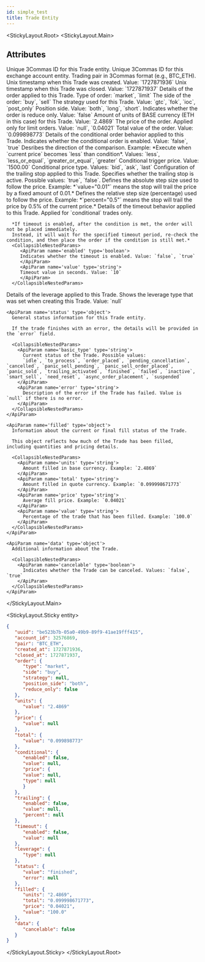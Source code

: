 ```yaml
---
id: simple_test
title: Trade Entity
---
```



<Separator />

<StickyLayout.Root>
   <StickyLayout.Main>
  <h2 className='entity-heading'>Attributes</h2>

  <ApiParam name='uuid' type='string' id="uuid">
    Unique 3Commas ID for this Trade entity.
  </ApiParam>

  <ApiParam name='account_id' type='integer' id="account_id">
    Unique 3Commas ID for this exchange account entity.
   </ApiParam>

  <ApiParam name='pair' type='string' id="pair">
    Trading pair in 3Commas format (e.g., BTC_ETH).
  </ApiParam>

  <ApiParam name='created_at' type='integer' id="created_at">
    Unix timestamp when this Trade was created. Value: `1727871936`
  </ApiParam>

  <ApiParam name='closed_at' type='integer' id="closed_at">
    Unix timestamp when this Trade was closed. Value: `1727871937`
  </ApiParam>

   <ApiParam name='order' type='object'>
      Details of the order applied to this Trade.
      <CollapsibleNestedParams>
         <ApiParam name='type' type='string'>
         Type of order: `market`, `limit`
         </ApiParam>
         <ApiParam name='side' type='string'>
         The side of the order: `buy`, `sell`
         </ApiParam>
         <ApiParam name='strategy' type='string'>
         The strategy used for this Trade. Value: `gtc`, `fok`, `ioc`, `post_only`
         </ApiParam>
         <ApiParam name='position_side' type='string'>
         Position side. Value: `both`, `long`, `short`. 
         </ApiParam>
         <ApiParam name='reduce_only' type='boolean'>
         Indicates whether the order is reduce only. Value: `false`
         </ApiParam>
      </CollapsibleNestedParams>
   </ApiParam>

   <ApiParam name='units' type='object' id="units">
      <CollapsibleNestedParams>
         <ApiParam name='value' type='string' id="value">
         Amount of units of BASE currency (ETH in this case) for this Trade. Value: `2.4869`
         </ApiParam>
      </CollapsibleNestedParams>
   </ApiParam>

   <ApiParam name='price' type='object'>
      <CollapsibleNestedParams>
         <ApiParam name='value' type='string' id="value">
         The price of the order. Applied only for limit orders. Value: `null`, `0.04021`
         </ApiParam>
      </CollapsibleNestedParams>
   </ApiParam>

   <ApiParam name='total' type='object' id="total">
      <CollapsibleNestedParams>
         <ApiParam name='value' type='string' id="value">
         Total value of the order. Value: `0.099898773`
         </ApiParam>
      </CollapsibleNestedParams>
   </ApiParam>

   <ApiParam name='conditional' type='object'>
      Details of the conditional order behavior applied to this Trade.
      <CollapsibleNestedParams>
         <ApiParam name='enabled' type='boolean'>
         Indicates whether the conditional order is enabled. Value: `false`, `true`
         </ApiParam>
         <ApiParam name='value' type='string'>
         Desribes the direction of the comparison. Example: *Execute when `current price` becomes `less` than condition*. Values: `less`, `less_or_equal`, `greater_or_equal`, `greater`
         </ApiParam>
         <ApiParam name='price' type='object'>
         <CollapsibleNestedParams>
            <ApiParam name='value' type='string'>
               Conditional trigger price. Value: `1500.00`
            </ApiParam>
            <ApiParam name='type' type='string'>
               Conditional price type. Values: `bid`, `ask`, `last`
            </ApiParam>
         </CollapsibleNestedParams>
         </ApiParam>
      </CollapsibleNestedParams>
   </ApiParam>

   <ApiParam name='trailing' type='object'>
   Configuration of the trailing stop applied to this Trade.
   <CollapsibleNestedParams>
      <ApiParam name='enabled' type='boolean'>
         Specifies whether the trailing stop is active. Possible values: `true`, `false`.
      </ApiParam>
      <ApiParam name='value' type='string'>
         Defines the absolute step size used to follow the price.  
         Example: *`value="0.01"` means the stop will trail the price by a fixed amount of 0.01.*
      </ApiParam>
      <ApiParam name='percent' type='string'>
         Defines the relative step size (percentage) used to follow the price.  
         Example: *`percent="0.5"` means the stop will trail the price by 0.5% of the current price.*
      </ApiParam>
   </CollapsibleNestedParams>
   </ApiParam>

   <ApiParam name='timeout' type='object'>
      Details of the timeout behavior applied to this Trade. Applied for `conditional` trades only. 
      
      *If timeout is enabled, after the condition is met, the order will not be placed immediately.
      Instead, it will wait for the specified timeout period, re-check the condition, and then place the order if the condition is still met.*
      <CollapsibleNestedParams>
         <ApiParam name='enabled' type='boolean'>
         Indicates whether the timeout is enabled. Value: `false`, `true`
         </ApiParam>
         <ApiParam name='value' type='string'>
         Timeout value in seconds. Value: `10`
         </ApiParam>
      </CollapsibleNestedParams>
   </ApiParam>

   <ApiParam name='leverage' type='object'>
      Details of the leverage applied to this Trade.
      <CollapsibleNestedParams>
         <ApiParam name='type' type='string'>
         Shows the leverage type that was set when creating this Trade. Value: `null`
         </ApiParam>
      </CollapsibleNestedParams>
   </ApiParam>

    <ApiParam name='status' type='object'>
      General status information for this Trade entity.

      If the trade finishes with an error, the details will be provided in the `error` field.

      <CollapsibleNestedParams>
        <ApiParam name='basic_type' type='string'>
          Current status of the Trade. Possible values:
          `idle`, `to_process`, `order_placed`, `pending_cancellation`, `cancelled`, `panic_sell_pending`, `panic_sell_order_placed`, `panic_sold`, `trailing_activated`, `finished`, `failed`, `inactive`, `smart_sell`, `need_reset`, `async_order_placement`, `suspended`
        </ApiParam>
        <ApiParam name='error' type='string'>
          Description of the error if the Trade has failed. Value is `null` if there is no error.
        </ApiParam>
      </CollapsibleNestedParams>
    </ApiParam>

    <ApiParam name='filled' type='object'>
      Information about the current or final fill status of the Trade.

      This object reflects how much of the Trade has been filled, including quantities and pricing details.

      <CollapsibleNestedParams>
        <ApiParam name='units' type='string'>
          Amount filled in base currency. Example: `2.4869`
        </ApiParam>
        <ApiParam name='total' type='string'>
          Amount filled in quote currency. Example: `0.099998671773`
        </ApiParam>
        <ApiParam name='price' type='string'>
          Average fill price. Example: `0.04021`
        </ApiParam>
        <ApiParam name='value' type='string'>
          Percentage of the trade that has been filled. Example: `100.0`
        </ApiParam>
      </CollapsibleNestedParams>
    </ApiParam>

    <ApiParam name='data' type='object'>
      Additional information about the Trade.

      <CollapsibleNestedParams>
        <ApiParam name='cancelable' type='boolean'>
          Indicates whether the Trade can be canceled. Values: `false`, `true`
        </ApiParam>
      </CollapsibleNestedParams>
    </ApiParam>

  

</StickyLayout.Main>

<StickyLayout.Sticky entity>
```json
{
   "uuid": "be523b7b-05a0-49b9-89f9-41ae19fff415",
   "account_id": 32576869,
   "pair": "BTC_ETH",
   "created_at": 1727871936,
   "closed_at": 1727871937,
   "order": {
      "type": "market",
      "side": "buy",
      "strategy": null,
      "position_side": "both",
      "reduce_only": false
   },
   "units": {
      "value": "2.4869"
   },
   "price": {
      "value": null
   },
   "total": {
      "value": "0.099898773"
   },
   "conditional": {
      "enabled": false,
      "value": null,
      "price": {
      "value": null,
      "type": null
      }
   },
   "trailing": {
      "enabled": false,
      "value": null,
      "percent": null
   },
   "timeout": {
      "enabled": false,
      "value": null
   },
   "leverage": {
      "type": null
   },
   "status": {
      "value": "finished",
      "error": null
   },
   "filled": {
      "units": "2.4869",
      "total": "0.099998671773",
      "price": "0.04021",
      "value": "100.0"
   },
   "data": {
      "cancelable": false
   }
}
```
</StickyLayout.Sticky>
</StickyLayout.Root>